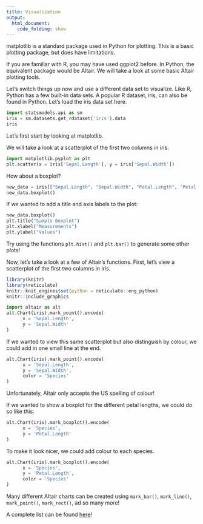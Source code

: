 ```yaml
---
title: Visualization
output:
  html_document:
    code_folding: show
---
```


matplotlib is a standard package used in Python for plotting. This is a basic plotting package, but does have limitations.

If you are familiar with R, you may have used ggplot2 before. In Python, the equivalent package would be Altair. We will take a look at some basic Altair plotting tools.

Let's switch things up now and use a different data set to visualize. Like R, Python has a few built-in data sets. A popular R dataset, iris, can also be found in Python. Let's load the iris data set here.

```python
import statsmodels.api as sm
iris = sm.datasets.get_rdataset('iris').data
iris
```

Let's first start by looking at matplotlib.

We will take a look at a scatterplot of the first two columns in iris.

```python
import matplotlib.pyplot as plt
plt.scatter(x = iris['Sepal.Length'], y = iris['Sepal.Width'])
```

How about a boxplot?

```python
new_data = iris[["Sepal.Length", "Sepal.Width", "Petal.Length", "Petal.Width"]]
new_data.boxplot()
```

If we wanted to add a title and axis labels to the plot:

```python
new_data.boxplot()
plt.title("Sample Boxplot")
plt.xlabel("Measurements")
plt.ylabel("Values")
```

::: exercise

Try using the functions `plt.hist()` and `plt.bar()` to generate some other plots!

:::

Now, let's take a look at a few of Altair's functions. First, let's view a scatterplot of the first two columns in iris.

```r
library(knitr)  
library(reticulate)  
knitr::knit_engines$set(python = reticulate::eng_python)  
knitr::include_graphics
```


```python
import altair as alt
alt.Chart(iris).mark_point().encode(
      x = 'Sepal.Length',
      y = 'Sepal.Width'
)
```

If we wanted to view this same scatterplot but also distinguish by colour, we could add in one small line at the end.

```python
alt.Chart(iris).mark_point().encode(
      x = 'Sepal.Length',
      y = 'Sepal.Width',
      color = 'Species'
)
```

Unfortunately, Altair only accepts the US spelling of colour!

If we wanted to show a boxplot for the different petal lengths, we could do so like this:

```python
alt.Chart(iris).mark_boxplot().encode(
      x = 'Species',
      y = 'Petal.Length'
)
```

To make it look nicer, we could add colour to each species.

```python
alt.Chart(iris).mark_boxplot().encode(
      x = 'Species',
      y = 'Petal.Length',
      color = 'Species'
)
```

Many different Altair charts can be created using `mark_bar()`, `mark_line()`, `mark_point()`, `mark_rect()`, ad so many more!

A complete list can be found [here](https://altair-viz.github.io/user_guide/marks.html#:~:text=Altair%20provides%20a%20number%20of%20basic%20mark%20properties%3A,Dot%20Per%20Zipcode%20%2010%20more%20rows%20)!